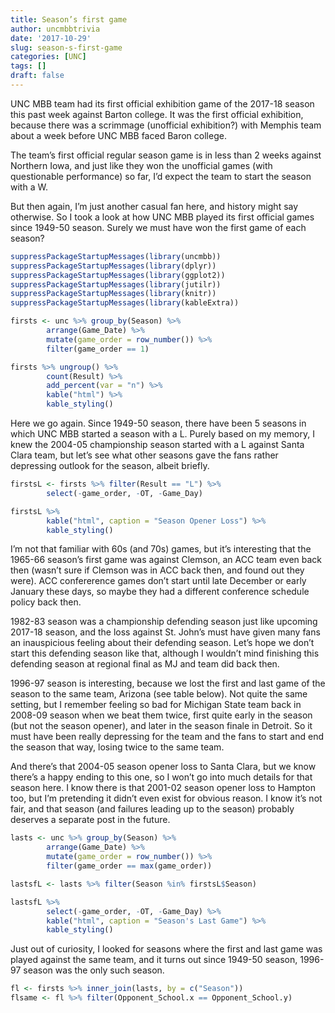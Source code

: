 ```yaml
---
title: Season’s first game
author: uncmbbtrivia
date: '2017-10-29'
slug: season-s-first-game
categories: [UNC]
tags: []
draft: false
---
```


UNC MBB team had its first official exhibition game of the 2017-18 season this past week against Barton college. It was the first official exhibition, because there was a scrimmage (unofficial exhibition?) with Memphis team about a week before UNC MBB faced Baron college. 

The team's first official regular season game is in less than 2 weeks against Northern Iowa, and just like they won the unofficial games (with questionable performance) so far, I'd expect the team to start the season with a W. 

But then again, I'm just another casual fan here, and history might say otherwise. So I took a look at how UNC MBB played its first official games since 1949-50 season. Surely we must have won the first game of each season?

```r
suppressPackageStartupMessages(library(uncmbb))
suppressPackageStartupMessages(library(dplyr))
suppressPackageStartupMessages(library(ggplot2))
suppressPackageStartupMessages(library(jutilr))
suppressPackageStartupMessages(library(knitr))
suppressPackageStartupMessages(library(kableExtra))

firsts <- unc %>% group_by(Season) %>% 
        arrange(Game_Date) %>% 
        mutate(game_order = row_number()) %>% 
        filter(game_order == 1)  

firsts %>% ungroup() %>% 
        count(Result) %>% 
        add_percent(var = "n") %>%
        kable("html") %>%
        kable_styling()

```

Here we go again. Since 1949-50 season, there have been 5 seasons in which UNC MBB started a season with a L. Purely based on my memory, I knew the 2004-05 championship season started with a L against Santa Clara team, but let's see what other seasons gave the fans rather depressing outlook for the season, albeit briefly. 

```r
firstsL <- firsts %>% filter(Result == "L") %>%
        select(-game_order, -OT, -Game_Day) 

firstsL %>%
        kable("html", caption = "Season Opener Loss") %>%
        kable_styling()

```

I'm not that familiar with 60s (and 70s) games, but it's interesting that the 1965-66 season's first game was against Clemson, an ACC team even back then (wasn't sure if Clemson was in ACC back then, and found out they were). ACC confererence games don't start until late December or early January these days, so maybe they had a different conference schedule policy back then. 

1982-83 season was a championship defending season just like upcoming 2017-18 season, and the loss against St. John's must have given many fans an inauspicious feeling about their defending season. Let's hope we don't start this defending season like that, although I wouldn't mind finishing this defending season at regional final as MJ and team did back then. 

1996-97 season is interesting, because we lost the first and last game of the season to the same team, Arizona  (see table below). Not quite the same setting, but I remember feeling so bad for Michigan State team back in 2008-09 season when we beat them twice, first quite early in the season (but not the season opener), and later in the season finale in Detroit. So it must have been really depressing for the team and the fans to start and end the season that way, losing twice to the same team.

And there's that 2004-05 season opener loss to Santa Clara, but we know there's a happy ending to this one, so I won't go into much details for that season here. I know there is that 2001-02 season opener loss to Hampton too, but I'm pretending it didn't even exist for obvious reason. I know it's not fair, and that season (and failures leading up to the season) probably deserves a separate post in the future.


```r

lasts <- unc %>% group_by(Season) %>% 
        arrange(Game_Date) %>% 
        mutate(game_order = row_number()) %>% 
        filter(game_order == max(game_order))  

lastsfL <- lasts %>% filter(Season %in% firstsL$Season)

lastsfL %>%
        select(-game_order, -OT, -Game_Day) %>%
        kable("html", caption = "Season's Last Game") %>%
        kable_styling()

```

Just out of curiosity, I looked for seasons where the first and last game was played against the same team, and it turns out since 1949-50 season, 1996-97 season was the only such season. 

```r
fl <- firsts %>% inner_join(lasts, by = c("Season"))
flsame <- fl %>% filter(Opponent_School.x == Opponent_School.y)

```